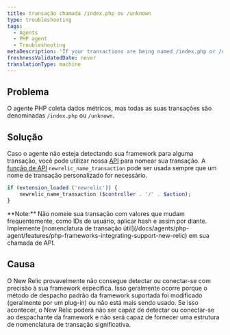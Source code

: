 ```yaml
---
title: transação chamada /index.php ou /unknown
type: troubleshooting
tags:
  - Agents
  - PHP agent
  - Troubleshooting
metaDescription: 'If your transactions are being named /index.php or /unknown, New Relic probably cannot accurately detect or hook into your framework.'
freshnessValidatedDate: never
translationType: machine
---
```


## Problema

O agente PHP coleta dados métricos, mas todas as suas transações são denominadas `/index.php` ou `/unknown`.

## Solução

Caso o agente não esteja detectando sua framework para alguma transação, você pode utilizar nossa [API](/docs/agents/php-agent/configuration/php-agent-api#api-name-wt) para nomear sua transação. A [função de API](/docs/agents/php-agent/php-agent-api/newrelic_name_transaction/) `newrelic_name_transaction` pode ser usada sempre que um nome de transação personalizado for necessário.

```php
if (extension_loaded ('newrelic')) {
    newrelic_name_transaction ($controller . '/' . $action);
}
```

<Callout variant="tip">
  <DoNotTranslate>**Note:**</DoNotTranslate> Não nomeie sua transação com valores que mudam frequentemente, como IDs de usuário, aplicar hash e assim por diante. Implemente [nomenclatura de transação útil](/docs/agents/php-agent/features/php-frameworks-integrating-support-new-relic) em sua chamada de API.
</Callout>

## Causa

O New Relic provavelmente não consegue detectar ou conectar-se com precisão à sua framework específica. Isso geralmente ocorre porque o método de despacho padrão da framework suportada foi modificado (geralmente por um plug-in) ou não está mais sendo usado. Se isso acontecer, o New Relic poderá não ser capaz de detectar ou conectar-se ao despachante da framework e não será capaz de fornecer uma estrutura de nomenclatura de transação significativa.